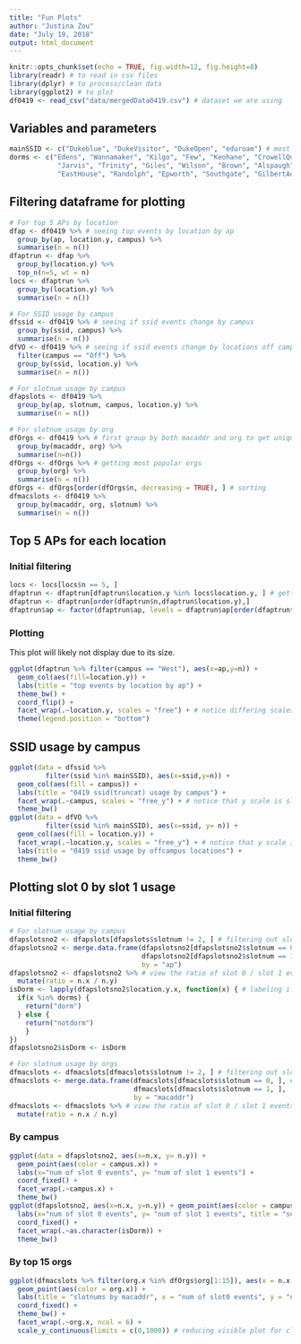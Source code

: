 ```yaml
---
title: "Fun Plots"
author: "Justina Zou"
date: "July 19, 2018"
output: html_document
---
```


```r
knitr::opts_chunk$set(echo = TRUE, fig.width=12, fig.height=8)
library(readr) # to read in csv files
library(dplyr) # to process/clean data
library(ggplot2) # to plot
df0419 <- read_csv("data/mergedData0419.csv") # dataset we are using
```

## Variables and parameters

```r
mainSSID <- c("Dukeblue", "DukeVisitor", "DukeOpen", "eduroam") # most "important" ssids
dorms <- c("Edens", "Wannamaker", "Kilgo", "Few", "Keohane", "CrowellQuad", "Craven",
            "Jarvis", "Trinity", "Giles", "Wilson", "Brown", "Alspaugh", "Pegram", 
            "EastHouse", "Randolph", "Epworth", "Southgate", "GilbertAddoms", "Bassett")
```

## Filtering dataframe for plotting

```r
# For top 5 APs by location
dfap <- df0419 %>% # seeing top events by location by ap
  group_by(ap, location.y, campus) %>%
  summarise(n = n())
dfaptrun <- dfap %>%
  group_by(location.y) %>%
  top_n(n=5, wt = n)
locs <- dfaptrun %>% 
  group_by(location.y) %>% 
  summarise(n = n())

# For SSID usage by campus
dfssid <- df0419 %>% # seeing if ssid events change by campus
  group_by(ssid, campus) %>% 
  summarise(n = n())
dfVO <- df0419 %>% # seeing if ssid events change by locations off campus
  filter(campus == "Off") %>% 
  group_by(ssid, location.y) %>%
  summarise(n = n())

# For slotnum usage by campus
dfapslots <- df0419 %>% 
  group_by(ap, slotnum, campus, location.y) %>% 
  summarise(n = n()) 

# For slotnum usage by org
dfOrgs <- df0419 %>% # first group by both macaddr and org to get unique num of orgs
  group_by(macaddr, org) %>% 
  summarise(n=n())
dfOrgs <- dfOrgs %>% # getting most popular orgs
  group_by(org) %>% 
  summarise(n = n())
dfOrgs <- dfOrgs[order(dfOrgs$n, decreasing = TRUE), ] # sorting
dfmacslots <- df0419 %>% 
  group_by(macaddr, org, slotnum) %>%
  summarise(n = n())
```

## Top 5 APs for each location

### Initial filtering
```r
locs <- locs[locs$n == 5, ]
dfaptrun <- dfaptrun[dfaptrun$location.y %in% locs$location.y, ] # getting rid of locations that don't have at least 5 aps
dfaptrun <- dfaptrun[order(dfaptrun$n,dfaptrun$location.y),]
dfaptrun$ap <- factor(dfaptrun$ap, levels = dfaptrun$ap[order(dfaptrun$n)]) # reordering factors for nicer looking graph
```

### Plotting

This plot will likely not display due to its size.

```r
ggplot(dfaptrun %>% filter(campus == "West"), aes(x=ap,y=n)) + 
  geom_col(aes(fill=location.y)) + 
  labs(title = "top events by location by ap") +
  theme_bw() + 
  coord_flip() + 
  facet_wrap(.~location.y, scales = "free") + # notice differing scales
  theme(legend.position = "bottom")
```

## SSID usage by campus

```r
ggplot(data = dfssid %>% 
         filter(ssid %in% mainSSID), aes(x=ssid,y=n)) + 
  geom_col(aes(fill = campus)) +
  labs(title = "0419 ssid(truncat) usage by campus") + 
  facet_wrap(.~campus, scales = "free_y") + # notice that y scale is slightly different for each campus
  theme_bw()
ggplot(data = dfVO %>%
         filter(ssid %in% mainSSID), aes(x=ssid, y= n)) + 
  geom_col(aes(fill = location.y)) +
  facet_wrap(.~location.y, scales = "free_y") + # notice that y scale is slightly different for each location
  labs(title = "0419 ssid usage by offcampus locations") +
  theme_bw()
```

## Plotting slot 0 by slot 1 usage

### Initial filtering

```r
# For slotnum usage by campus
dfapslotsno2 <- dfapslots[dfapslots$slotnum != 2, ] # filtering out slotnum 2 because it's much rarer
dfapslotsno2 <- merge.data.frame(dfapslotsno2[dfapslotsno2$slotnum == 0, ], 
                                 dfapslotsno2[dfapslotsno2$slotnum == 1, ], 
                                 by = "ap")
dfapslotsno2 <- dfapslotsno2 %>% # view the ratio of slot 0 / slot 1 events
  mutate(ratio = n.x / n.y)
isDorm <- lapply(dfapslotsno2$location.y.x, function(x) { # labeling if location is dorm
  if(x %in% dorms) {
    return("dorm")
  } else {
    return("notdorm")
    }
})
dfapslotsno2$isDorm <- isDorm

# For slotnum usage by orgs
dfmacslots <- dfmacslots[dfmacslots$slotnum != 2, ] # filtering out slotnum 2 because it's much rarer
dfmacslots <- merge.data.frame(dfmacslots[dfmacslots$slotnum == 0, ], # note that orgs which do not have any slot 0 events get filtered out
                               dfmacslots[dfmacslots$slotnum == 1, ], 
                               by = "macaddr")
dfmacslots <- dfmacslots %>% # view the ratio of slot 0 / slot 1 events
  mutate(ratio = n.x / n.y)
```

### By campus

```r
ggplot(data = dfapslotsno2, aes(x=n.x, y= n.y)) + 
  geom_point(aes(color = campus.x)) + 
  labs(x="num of slot 0 events", y= "num of slot 1 events") + 
  coord_fixed() + 
  facet_wrap(.~campus.x) + 
  theme_bw()
ggplot(dfapslotsno2, aes(x=n.x, y=n.y)) + geom_point(aes(color = campus.x)) + 
  labs(x="num of slot 0 events", y= "num of slot 1 events", title = "separating by dorms and not dorms") + 
  coord_fixed() + 
  facet_wrap(.~as.character(isDorm)) + 
  theme_bw()
```

### By top 15 orgs

```r
ggplot(dfmacslots %>% filter(org.x %in% dfOrgs$org[1:15]), aes(x = n.x, y = n.y)) +
  geom_point(aes(color = org.x)) +
  labs(title = "slotnums by macaddr", x = "num of slot0 events", y = "num of slot1 events") +
  coord_fixed() + 
  theme_bw() + 
  facet_wrap(.~org.x, ncol = 6) +
  scale_y_continuous(limits = c(0,1000)) # reducing visible plot for clarity
```
